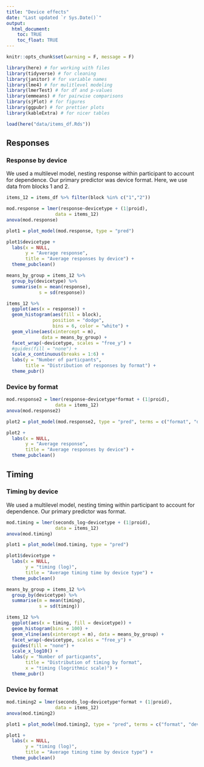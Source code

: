 ```yaml
---
title: "Device effects"
date: "Last updated `r Sys.Date()`"
output: 
  html_document:
    toc: TRUE
    toc_float: TRUE
---
```



```r
knitr::opts_chunk$set(warning = F, message = F)
```

```r
library(here) # for working with files
library(tidyverse) # for cleaning
library(janitor) # for variable names
library(lme4) # for mulitlevel modeling
library(lmerTest) # for df and p-values
library(emmeans) # for pairwise comparisons
library(sjPlot) # for figures
library(ggpubr) # for prettier plots
library(kableExtra) # for nicer tables
```

```r
load(here("data/items_df.Rds"))
```


## Responses

### Response by device

We used a multilevel model, nesting response within participant to account for dependence. Our primary predictor was device format. Here, we use data from blocks 1 and 2.

```r
items_12 = items_df %>% filter(block %in% c("1","2"))
```

```r
mod.response = lmer(response~devicetype + (1|proid), 
                  data = items_12)
anova(mod.response)

```

```r
plot1 = plot_model(mod.response, type = "pred") 

plot1$devicetype +
  labs(x = NULL,
       y = "Average response",
       title = "Average responses by device") +
  theme_pubclean()
```

```r
means_by_group = items_12 %>%
  group_by(devicetype) %>% 
  summarise(m = mean(response),
            s = sd(response))

items_12 %>%
  ggplot(aes(x = response)) +
  geom_histogram(aes(fill = block),
                 position = "dodge",
                 bins = 6, color = "white") +
  geom_vline(aes(xintercept = m), 
             data = means_by_group) +
  facet_wrap(~devicetype, scales = "free_y") +
  #guides(fill = "none") +
  scale_x_continuous(breaks = 1:6) +
  labs(y = "Number of particpants",
       title = "Distribution of responses by format") +
  theme_pubr()
```

### Device by format

```r
mod.response2 = lmer(response~devicetype*format + (1|proid), 
                  data = items_12)
anova(mod.response2)

```

```r
plot2 = plot_model(mod.response2, type = "pred", terms = c("format", "devicetype")) 

plot2 +
  labs(x = NULL,
       y = "Average response",
       title = "Average responses by device") +
  theme_pubclean()
```

## Timing

### Timing by device

We used a multilevel model, nesting timing within participant to account for dependence. Our primary predictor was format.

```r
mod.timing = lmer(seconds_log~devicetype + (1|proid), 
                  data = items_12)
anova(mod.timing)
```

```r
plot1 = plot_model(mod.timing, type = "pred") 

plot1$devicetype +
  labs(x = NULL,
       y = "timing (log)",
       title = "Average timing time by device type") +
  theme_pubclean()
```

```r
means_by_group = items_12 %>%
  group_by(devicetype) %>% 
  summarise(m = mean(timing),
            s = sd(timing))

items_12 %>%
  ggplot(aes(x = timing, fill = devicetype)) +
  geom_histogram(bins = 100) +
  geom_vline(aes(xintercept = m), data = means_by_group) +
  facet_wrap(~devicetype, scales = "free_y") +
  guides(fill = "none") +
  scale_x_log10() +
  labs(y = "Number of particpants",
       title = "Distribution of timing by format",
       x = "timing (logrithmic scale)") +
  theme_pubr()
```

### Device by format

```r
mod.timing2 = lmer(seconds_log~devicetype*format + (1|proid), 
                  data = items_12)
anova(mod.timing2)
```

```r
plot1 = plot_model(mod.timing2, type = "pred", terms = c("format", "devicetype")) 

plot1 +
  labs(x = NULL,
       y = "timing (log)",
       title = "Average timing time by device type") +
  theme_pubclean()
```
